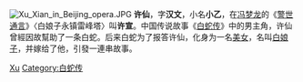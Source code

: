 {{Unreferenced|time=2013-08-22T08:17:42+00:00}}
{{Expand|time=2013-08-22T08:17:42+00:00}}
[[File:Xu_Xian_in_Beijing_opera.JPG|thumb]]
'''许仙'''，字'''汉文'''，小名'''小乙'''，在[[冯梦龙|冯梦龙]]的《[[警世通言|警世通言]]》〈白娘子永镇雷峰塔〉叫'''许宣'''。中国传说故事《[[白蛇传|白蛇传]]》中的男主角，许仙曾經因故幫助了一条白蛇。后来白蛇为了报答许仙，化身为一名[[美女|美女]]，名叫[[白娘子|白娘子]]，并嫁给了他，引發一連串故事。

{{白蛇传}}
[[Category:中国文学角色|Xu]]
[[Category:白蛇传|Category:白蛇传]]